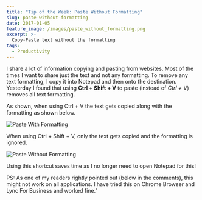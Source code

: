 ```yaml
---
title: "Tip of the Week: Paste Without Formatting"
slug: paste-without-formatting
date: 2017-01-05
feature_image: /images/paste_without_formatting.png
excerpt: >-
  Copy-Paste text without the formatting
tags:
  - Productivity
---
```

I share a lot of information copying and pasting from websites. Most of the times I want to share just the text and not any formatting. To remove any text formatting, I copy it into Notepad and then onto the destination. Yesterday I found that using **Ctrl + Shift + V** to paste (instead of _Ctrl + V_) removes all text formatting.

As shown, when using Ctrl + V the text gets copied along with the formatting as shown below.

![Paste With Formatting](/images/paste_with_formatting.png)

When using Ctrl + Shift + V, only the text gets copied and the formatting is ignored.

![Paste Without Formatting](/images/paste_without_formatting.png)

Using this shortcut saves time as I no longer need to open Notepad for this!

PS: As one of my readers rightly pointed out (below in the comments), this might not work on all applications. I have tried this on Chrome Browser and Lync For Business and worked fine."